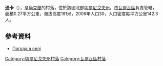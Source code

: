 {{coord|50|28|6|N|32|57|35|E|scale:100000|display=title}}

'''通卡'''（{{lang-uk|Тонка}}），是[[烏克蘭|烏克蘭]]的村落，位於該國北部[[切爾尼戈夫州|切爾尼戈夫州]]，由[[瓦爾瓦區|瓦爾瓦區]]負責管轄，面積0.27平方公里，海拔高度161米，2006年人口30，人口密度每平方公里142.3人。

==參考資料==
*[http://weather.in.ua/ua/chernigovskaja/26279 Погода в селі ] {{Wayback|url=http://weather.in.ua/ua/chernigovskaja/26279 |date=20111220141247 }}

[[Category:切爾尼戈夫州村落|Category:切爾尼戈夫州村落]]
[[Category:瓦爾瓦區村落|Category:瓦爾瓦區村落]]


{{Chernihiv-geo-stub}}
